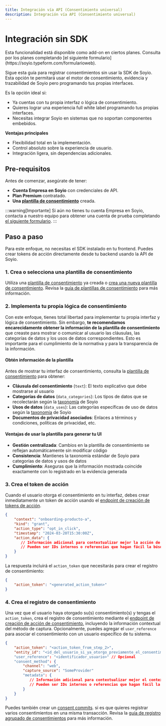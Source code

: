```yaml
---
title: Integración vía API (Consentimiento universal)
description: Integración vía API (Consentimiento universal)
---
```



# Integración sin SDK

<Admonition type="success" icon="⭐" title="Disponible como add-on">
Esta funcionalidad está disponible como add-on en ciertos planes. Consulta por los planes completando [el siguiente formulario](https://soyio.typeform.com/formularioweb).
</Admonition>

Sigue esta guía para registrar consentimientos sin usar la SDK de Soyio. Esta opción te permitará usar el motor de consentimiento, evidencia y trazabilidad de Soyio pero programando tus propias interfaces.

Es la opción ideal si:
- Ya cuentas con tu propia interfaz o lógica de consentimiento.
- Quieres lograr una experiencia full white label programando tus propias interfaces.
- Necesitas integrar Soyio en sistemas que no soportan componentes embebidos.

**Ventajas principales**
- Flexibilidad total en la implementación.
- Control absoluto sobre la experiencia de usuario.
- Integración ligera, sin dependencias adicionales.

## Pre-requisitos

Antes de comenzar, asegúrate de tener:

- **Cuenta Empresa en Soyio** con credenciales de API.
- **Plan Premium** contratado.
- **Una [plantilla de consentimiento](./consent-templates)** creada.

:::warning[Importante]
Si aún no tienes tu cuenta Empresa en Soyio, contacta a nuestro equipo para obtener una cuenta de prueba completando [el siguiente formulario](https://soyio.typeform.com/formularioweb).
:::

## Paso a paso

Para este enfoque, no necesitas el SDK instalado en tu frontend. Puedes crear tokens de acción directamente desde tu backend usando la API de Soyio.

### 1. Crea o selecciona una plantilla de consentimiento

Utiliza una [plantilla de consentimiento](./consent-templates) ya creada o [crea una nueva plantilla de consentimiento](../../api/resources/create-consent-template). Revisa la [guía de plantillas de consentimiento](./consent-templates) para más información.

### 2. Implementa tu propia lógica de consentimiento

Con este enfoque, tienes total libertad para implementar tu propia interfaz y lógica de consentimiento. Sin embargo, **te recomendamos encarecidamente obtener la información de la plantilla de consentimiento** que creaste para mostrar o comunicar al usuario las cláusulas, las categorías de datos y los usos de datos correspondientes. Esto es importante para el cumplimiento de la normativa y para la transparencia de la información.

#### Obtén información de la plantilla

Antes de mostrar tu interfaz de consentimiento, consulta la [plantilla de consentimiento](../../api/resources/get-consent-template) para obtener:

- **Cláusula del consentimiento** (`text`): El texto explicativo que debe mostrarse al usuario
- **Categorías de datos** (`data_categories`): Los tipos de datos que se recolectarán según la [taxonomía](../main/taxonomy) de Soyio
- **Usos de datos** (`data_uses`): Las categorías específicas de uso de datos según la [taxonomía](../main/taxonomy) de Soyio
- **Documentos de privacidad asociados**: Enlaces a términos y condiciones, políticas de privacidad, etc.

#### Ventajas de usar la plantilla para generar tu UI

- **Gestión centralizada**: Cambios en la plantilla de consentimiento se reflejan automáticamente sin modificar código
- **Consistencia**: Mantienes la taxonomía estándar de Soyio para categorías de datos y usos de datos
- **Cumplimiento**: Aseguras que la información mostrada coincide exactamente con lo registrado en la evidencia generada

### 3. Crea el token de acción

Cuando el usuario otorga el consentimiento en tu interfaz, debes crear inmediatamente un token de acción usando el [endpoint de creación de tokens de acción](../../api/resources/create-action-token).

```json title="POST /api/v1/consent_templates/{id}/action_tokens"
{
    "context": "onboarding-producto-a",
    "kind": "grant",
    "action_type": "opt_in_click",
    "timestamp": "2024-03-20T15:30:00Z",
    "action_data": {
       // Información adicional para contextualizar mejor la acción de consentimiento
       // Pueden ser IDs internos o referencias que hagan fácil la búsqueda de la evidencia en un futuro
    }
}
```

La respuesta incluirá el `action_token` que necesitarás para crear el registro de consentimiento:

```json title="Respuesta"
{
    "action_token": "<generated_action_token>"
}
```

### 4. Crea el registro de consentimiento

Una vez que el usuario haya otorgado su(s) consentimiento(s) y tengas el `action_token`, crea el registro de consentimiento mediante el [endpoint de creación de acción de consentimiento](../../api/resources/create-consent-action), incluyendo la información contextual del método de captura. Opcionalmente, puedes agregar el `user_reference` para asociar el consentimiento con un usuario específico de tu sistema.

```json title="POST /api/v1/consent_actions"
{
    "action_token": "<action_token_from_step_2>",
    "entity_id": "<id_del_usuario_si_ya_otorgo_previamente_el_consentimiento>" // Opcional
    "user_reference": "<identificador_usuario>" // Opcional
    "consent_method": {
        "channel": "web",
        "capture_source": "SomeProvider"
        "metadata": {
           // Información adicional para contextualizar mejor el contexto del consentimiento
           // Pueden ser IDs internos o referencias que hagan fácil la búsqueda de la evidencia en un futuro
        }
    }
}
```

Puedes también crear un [consent commits](../../api/resources/schemas/consentcommit). si es que quieres registrar varios consentimientos en una misma transacción. Revisa la [guía de registro agrupado de consentimientos](./consent-capture#opci%C3%B3n-2-crea-un-commit-de-varios-consentimientos-consentcommit) para más información.